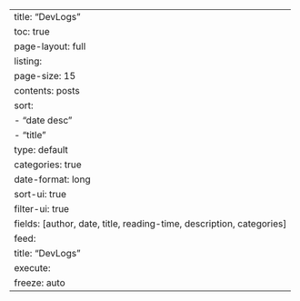 ---
title: "DevLogs"
toc: true
page-layout: full
listing:
  page-size: 15
  contents: posts
  sort:
    - "date desc"
    - "title"
  type: default
  categories: true
  date-format: long
  sort-ui: true
  filter-ui: true
  fields: [author, date, title, reading-time, description, categories]
  feed:
    title: "DevLogs"
execute:
  freeze: auto
---
